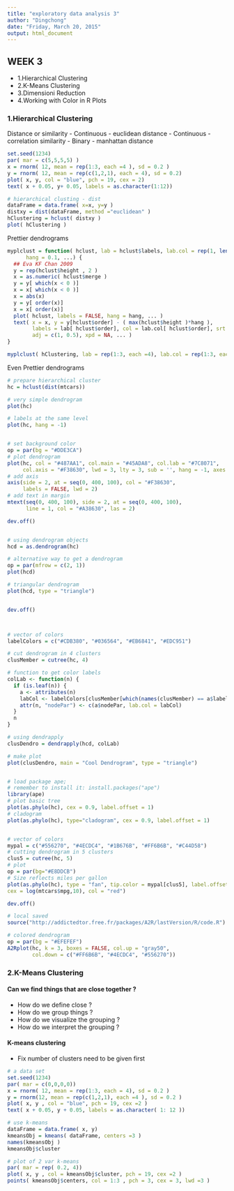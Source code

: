 ```yaml
---
title: "exploratory data analysis 3"
author: "Dingchong"
date: "Friday, March 20, 2015"
output: html_document
---
```


## WEEK 3 

- 1.Hierarchical Clustering 
- 2.K-Means Clustering
- 3.Dimensioni Reduction
- 4.Working with Color in R Plots



### 1.Hierarchical Clustering 

Distance or similarity
- Continuous - euclidean distance
- Continuous - correlation similarity
- Binary - manhattan distance


```r

set.seed(1234)
par( mar = c(5,5,5,5) )
x = rnorm( 12, mean = rep(1:3, each =4 ), sd = 0.2 )
y = rnorm( 12, mean = rep(c(1,2,1), each = 4), sd = 0.2)
plot( x, y, col = "blue", pch = 19, cex = 2)
text( x + 0.05, y+ 0.05, labels = as.character(1:12))

# hierarchical clusting - dist
dataFrame = data.frame( x=x, y=y )
distxy = dist(dataFrame, method ="euclidean" )
hClustering = hclust( distxy )
plot( hClustering )

```


Prettier dendrograms


```r

myplclust = function( hclust, lab = hclust$labels, lab.col = rep(1, length(hclust$labels)), 
      hang = 0.1, ...) {
  ## Eva KF Chan 2009
  y = rep(hclust$height , 2 )
  x = as.numeric( hclust$merge )
  y = y[ which(x < 0 )]
  x = x[ which(x < 0 )]
  x = abs(x)
  y = y[ order(x)]
  x = x[ order(x)]
  plot( hclust, labels = FALSE, hang = hang, ... )
  text( x = x, y = y[hclust$order] - ( max(hclust$height )*hang ), 
        labels = lab[ hclust$order], col = lab.col[ hclust$order], srt = 90, 
        adj = c(1, 0.5), xpd = NA, ... )
}

myplclust( hClustering, lab = rep(1:3, each =4), lab.col = rep(1:3, each =4 ))

```


Even Prettier dendrograms 


```r
# prepare hierarchical cluster
hc = hclust(dist(mtcars))

# very simple dendrogram
plot(hc)

# labels at the same level
plot(hc, hang = -1)


# set background color
op = par(bg = "#DDE3CA")
# plot dendrogram
plot(hc, col = "#487AA1", col.main = "#45ADA8", col.lab = "#7C8071",
     col.axis = "#F38630", lwd = 3, lty = 3, sub = '', hang = -1, axes = FALSE)
# add axis
axis(side = 2, at = seq(0, 400, 100), col = "#F38630",
     labels = FALSE, lwd = 2)
# add text in margin
mtext(seq(0, 400, 100), side = 2, at = seq(0, 400, 100),
      line = 1, col = "#A38630", las = 2)

dev.off()


# using dendrogram objects
hcd = as.dendrogram(hc)

# alternative way to get a dendrogram
op = par(mfrow = c(2, 1))
plot(hcd)

# triangular dendrogram
plot(hcd, type = "triangle")


dev.off()



# vector of colors
labelColors = c("#CDB380", "#036564", "#EB6841", "#EDC951")

# cut dendrogram in 4 clusters
clusMember = cutree(hc, 4)

# function to get color labels
colLab <- function(n) {
  if (is.leaf(n)) {
    a <- attributes(n)
    labCol <- labelColors[clusMember[which(names(clusMember) == a$label)]]
    attr(n, "nodePar") <- c(a$nodePar, lab.col = labCol)
  }
  n
}

# using dendrapply
clusDendro = dendrapply(hcd, colLab)

# make plot
plot(clusDendro, main = "Cool Dendrogram", type = "triangle")


# load package ape;
# remember to install it: install.packages("ape")
library(ape)
# plot basic tree
plot(as.phylo(hc), cex = 0.9, label.offset = 1)
# cladogram
plot(as.phylo(hc), type="cladogram", cex = 0.9, label.offset = 1)


# vector of colors
mypal = c("#556270", "#4ECDC4", "#1B676B", "#FF6B6B", "#C44D58")
# cutting dendrogram in 5 clusters
clus5 = cutree(hc, 5)
# plot
op = par(bg="#E8DDCB")
# Size reflects miles per gallon
plot(as.phylo(hc), type = "fan", tip.color = mypal[clus5], label.offset = 1,
cex = log(mtcars$mpg,10), col = "red")

dev.off()

# local saved
source("http://addictedtor.free.fr/packages/A2R/lastVersion/R/code.R")

# colored dendrogram
op = par(bg = "#EFEFEF")
A2Rplot(hc, k = 3, boxes = FALSE, col.up = "gray50",
        col.down = c("#FF6B6B", "#4ECDC4", "#556270"))


```

### 2.K-Means Clustering 

#### Can we find things that are close together ? 
- How do we define close ?
- How do we group things ?
- How do we visualize the grouping ?
- How do we interpret the grouping ? 

#### K-means clustering 
- Fix number of clusters need to be given first

```r
# a data set 
set.seed(1234)
par( mar = c(0,0,0,0))
x = rnorm( 12, mean = rep(1:3, each = 4), sd = 0.2 )
y = rnorm(12, mean = rep(c(1,2,1), each =4 ), sd = 0.2 )
plot( x, y , col = "blue", pch = 19, cex =2 )
text( x + 0.05, y + 0.05, labels = as.character( 1: 12 ))

# use k-means
dataFrame = data.frame( x, y)
kmeansObj = kmeans( dataFrame, centers =3 )
names(kmeansObj )
kmeansObj$cluster

# plot of 2 var k-means
par( mar = rep( 0.2, 4))
plot( x, y , col = kmeansObj$cluster, pch = 19, cex =2 )
points( kmeansObj$centers, col = 1:3 , pch = 3, cex = 3, lwd =3 )


```







